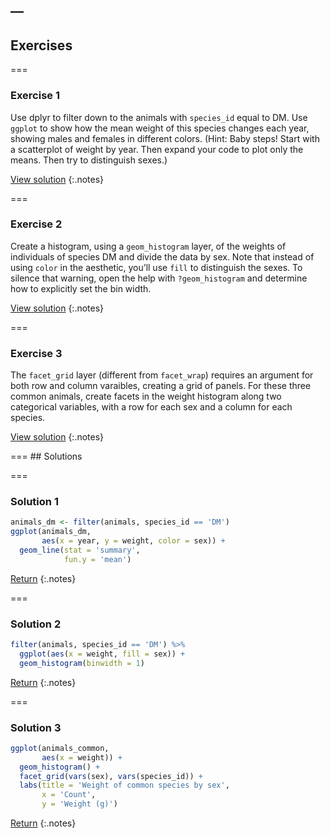 ---
---

## Exercises

===

### Exercise 1

Use dplyr to filter down to the animals with `species_id` equal to DM. Use
`ggplot` to show how the mean weight of this species changes each year, showing
males and females in different colors. (Hint: Baby steps! Start with a
scatterplot of weight by year. Then expand your code to plot only the means.
Then try to distinguish sexes.)

[View solution](#solution-1)
{:.notes}

===

### Exercise 2

Create a histogram, using a `geom_histogram` layer, of the weights of
individuals of species DM and divide the data by sex. Note that instead of using
`color` in the aesthetic, you'll use `fill` to distinguish the sexes. To silence
that warning, open the help with `?geom_histogram` and determine how to
explicitly set the bin width.

[View solution](#solution-2)
{:.notes}

===

### Exercise 3

The `facet_grid` layer (different from `facet_wrap`) requires an argument for
both row and column varaibles, creating a grid of panels. For these three common
animals, create facets in the weight histogram along two categorical variables,
with a row for each sex and a column for each species.

[View solution](#solution-3)
{:.notes}

===
## Solutions

===

### Solution 1

```r
animals_dm <- filter(animals, species_id == 'DM')
ggplot(animals_dm,
       aes(x = year, y = weight, color = sex)) +
  geom_line(stat = 'summary',
            fun.y = 'mean')
```

[Return](#exercise-1)
{:.notes}

===

### Solution 2

```r
filter(animals, species_id == 'DM') %>%
  ggplot(aes(x = weight, fill = sex)) +         
  geom_histogram(binwidth = 1)
```

[Return](#exercise-2)
{:.notes}

===

### Solution 3

```r
ggplot(animals_common,
       aes(x = weight)) +
  geom_histogram() +
  facet_grid(vars(sex), vars(species_id)) +
  labs(title = 'Weight of common species by sex',
       x = 'Count',
       y = 'Weight (g)')
```

[Return](#exercise-3)
{:.notes}
